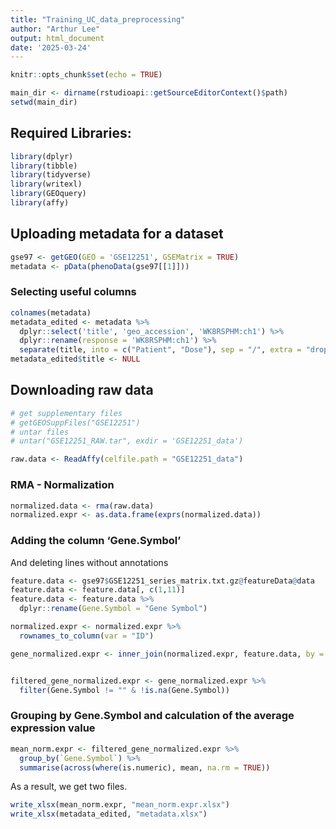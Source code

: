 ---
title: "Training_UC_data_preprocessing"
author: "Arthur Lee"
output: html_document
date: '2025-03-24'
---

```{r setup, include=FALSE}
knitr::opts_chunk$set(echo = TRUE)
```

```{r}
main_dir <- dirname(rstudioapi::getSourceEditorContext()$path) 
setwd(main_dir)
```
## Required Libraries:
```{r message=FALSE, warning=FALSE}
library(dplyr)
library(tibble)
library(tidyverse)
library(writexl)
library(GEOquery)
library(affy)
```

## Uploading metadata for a dataset

```{r message=FALSE, warning=FALSE}
gse97 <- getGEO(GEO = 'GSE12251', GSEMatrix = TRUE)
metadata <- pData(phenoData(gse97[[1]]))
```

### Selecting useful columns

```{r}
colnames(metadata)
metadata_edited <- metadata %>%
  dplyr::select('title', 'geo_accession', 'WK8RSPHM:ch1') %>%
  dplyr::rename(response = 'WK8RSPHM:ch1') %>%
  separate(title, into = c("Patient", "Dose"), sep = "/", extra = "drop", remove = FALSE)
metadata_edited$title <- NULL
```

## Downloading raw data

```{r message=FALSE, warning=FALSE, paged.print=FALSE}

# get supplementary files
# getGEOSuppFiles("GSE12251")
# untar files
# untar("GSE12251_RAW.tar", exdir = 'GSE12251_data')

raw.data <- ReadAffy(celfile.path = "GSE12251_data")
```

### RMA - Normalization

```{r message=FALSE, warning=FALSE}
normalized.data <- rma(raw.data)
normalized.expr <- as.data.frame(exprs(normalized.data))
```

### Adding the column 'Gene.Symbol'

And deleting lines without annotations

```{r message=FALSE, warning=FALSE}
feature.data <- gse97$GSE12251_series_matrix.txt.gz@featureData@data
feature.data <- feature.data[, c(1,11)]
feature.data <- feature.data %>%
  dplyr::rename(Gene.Symbol = "Gene Symbol")

normalized.expr <- normalized.expr %>%
  rownames_to_column(var = "ID")

gene_normalized.expr <- inner_join(normalized.expr, feature.data, by = "ID")


filtered_gene_normalized.expr <- gene_normalized.expr %>%
  filter(Gene.Symbol != "" & !is.na(Gene.Symbol))
```

### Grouping by Gene.Symbol and calculation of the average expression value

```{r message=FALSE, warning=FALSE}

mean_norm.expr <- filtered_gene_normalized.expr %>%
  group_by(`Gene.Symbol`) %>%
  summarise(across(where(is.numeric), mean, na.rm = TRUE))

```

As a result, we get two files.

```{r}
write_xlsx(mean_norm.expr, "mean_norm.expr.xlsx")
write_xlsx(metadata_edited, "metadata.xlsx")
```
